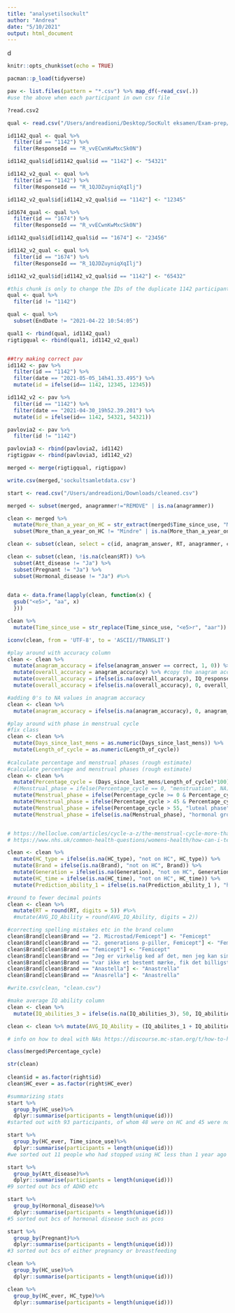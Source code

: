 ```yaml
---
title: "analysetilsockult"
author: "Andrea"
date: "5/10/2021"
output: html_document
---
```

d
```r
knitr::opts_chunk$set(echo = TRUE)

pacman::p_load(tidyverse)
```

```r
pav <- list.files(pattern = "*.csv") %>% map_df(~read_csv(.))
#use the above when each participant in own csv file

?read.csv2

qual <- read.csv("/Users/andreadioni/Desktop/SocKult eksamen/Exam-prep/Spørgeskema/spørgeskema.csv", fileEncoding = "UTF-8", na.strings=c("","NA"))

id1142_qual <- qual %>% 
  filter(id == "1142") %>% 
  filter(ResponseId == "R_vvECwnKwMxcSk0N")

id1142_qual$id[id1142_qual$id == "1142"] <- "54321"

id1142_v2_qual <- qual %>% 
  filter(id == "1142") %>% 
  filter(ResponseId == "R_1QJDZuyniqXqIlj")

id1142_v2_qual$id[id1142_v2_qual$id == "1142"] <- "12345"
```

```r
id1674_qual <- qual %>% 
  filter(id == "1674") %>% 
  filter(ResponseId == "R_vvECwnKwMxcSk0N")

id1142_qual$id[id1142_qual$id == "1674"] <- "23456"

id1142_v2_qual <- qual %>% 
  filter(id == "1674") %>% 
  filter(ResponseId == "R_1QJDZuyniqXqIlj")

id1142_v2_qual$id[id1142_v2_qual$id == "1142"] <- "65432"
```


```r
#this chunk is only to change the IDs of the duplicate 1142 participants
qual <- qual %>% 
  filter(id != "1142")

qual <- qual %>% 
  subset(EndDate != "2021-04-22 10:54:05")

qual1 <- rbind(qual, id1142_qual)
rigtigqual <- rbind(qual1, id1142_v2_qual)


##try making correct pav
id1142 <- pav %>% 
  filter(id == "1142") %>% 
  filter(date == "2021-05-05_14h41.33.495") %>% 
  mutate(id = ifelse(id== 1142, 12345, 12345))

id1142_v2 <- pav %>% 
  filter(id == "1142") %>% 
  filter(date == "2021-04-30_19h52.39.201") %>% 
  mutate(id = ifelse(id== 1142, 54321, 54321))

pavlovia2 <- pav %>% 
  filter(id != "1142")

pavlovia3 <- rbind(pavlovia2, id1142)
rigtigpav <- rbind(pavlovia3, id1142_v2)

merged <- merge(rigtigqual, rigtigpav)

write.csv(merged,'sockultsamletdata.csv')
```

```r
start <- read.csv("/Users/andreadioni/Downloads/cleaned.csv")

merged <- subset(merged, anagrammer!="REMOVE" | is.na(anagrammer))

clean <- merged %>% 
  mutate(More_than_a_year_on_HC = str_extract(merged$Time_since_use, "Mindre")) %>% #make a column for people having been off HC for less than a year
  subset(More_than_a_year_on_HC != "Mindre" | is.na(More_than_a_year_on_HC)) #include only people not coded in above column

clean <- subset(clean, select = c(id, anagram_answer, RT, anagrammer, correct, IQ_response.keys, IQ_response.corr, options, correctIQanswer, Gender, Age, HC_use, HC_ever, HC_time, Time_since_use, Previous_HC_Time, HC_type, HC_type_8_TEXT, Brand, Generation, Pregnant, Hormonal_disease, Days_since_last_mens, Length_of_cycle, Prediction_ability_1, Att_disease, Dyslexic, Education, IQ_abilities_1, IQ_abilities_2, IQ_abilities_3 ))

clean <- subset(clean, !is.na(clean$RT)) %>% 
  subset(Att_disease != "Ja") %>% 
  subset(Pregnant != "Ja") %>% 
  subset(Hormonal_disease != "Ja") #%>% 
  
```


```r
data <- data.frame(lapply(clean, function(x) {
  gsub("<e5>", "aa", x)
  }))

clean %>% 
  mutate(Time_since_use = str_replace(Time_since_use, "<e5>r", "aar"))

iconv(clean, from = 'UTF-8', to = 'ASCII//TRANSLIT')
```


```r
#play around with accuracy column
clean <- clean %>% 
  mutate(anagram_accuracy = ifelse(anagram_answer == correct, 1, 0)) %>% #1 for correct solutions, 0 for incorrect 
  mutate(overall_accuracy = anagram_accuracy) %>% #copy the anagram accuracy to the overall accuracy
  mutate(overall_accuracy = ifelse(is.na(overall_accuracy), IQ_response.corr, anagram_accuracy)) %>%  #add the IQ accuracy where we have missing info 
  mutate(overall_accuracy = ifelse(is.na(overall_accuracy), 0, overall_accuracy))

#adding 0's to NA values in anagram accuracy
clean <- clean %>% 
  mutate(anagram_accuracy = ifelse(is.na(anagram_accuracy), 0, anagram_accuracy))

#play around with phase in menstrual cycle
#fix class
clean <- clean %>% 
  mutate(Days_since_last_mens = as.numeric(Days_since_last_mens)) %>% 
  mutate(Length_of_cycle = as.numeric(Length_of_cycle))
         
#calculate percentage and menstrual phases (rough estimate)
#calculate percentage and menstrual phases (rough estimate)
clean <- clean %>% 
  mutate(Percentage_cycle = (Days_since_last_mens/Length_of_cycle)*100) %>% #how far along in menstrual cycle
  #(Menstrual_phase = ifelse(Percentage_cycle == 0, "menstruation", NA)) %>% #on their period
  mutate(Menstrual_phase = ifelse(Percentage_cycle >= 0 & Percentage_cycle <= 45, "follicular phase", NA)) %>%  #follicular phase
  mutate(Menstrual_phase = ifelse(Percentage_cycle > 45 & Percentage_cycle <= 55, "ovulation", Menstrual_phase)) %>%  #ovulation 
  mutate(Menstrual_phase = ifelse(Percentage_cycle > 55, "luteal phase", Menstrual_phase)) %>%  #luteal phase
  mutate(Menstrual_phase = ifelse(is.na(Menstrual_phase), "hormonal group", Menstrual_phase)) #add the hormonal group to avoid NAs


# https://helloclue.com/articles/cycle-a-z/the-menstrual-cycle-more-than-just-the-period says ovulation occurs midway through period
# https://www.nhs.uk/common-health-questions/womens-health/how-can-i-tell-when-i-am-ovulating/ says ovulation occurs 10-16 days before period

clean <- clean %>% 
  mutate(HC_type = ifelse(is.na(HC_type), "not on HC", HC_type)) %>% 
  mutate(Brand = ifelse(is.na(Brand), "not on HC", Brand)) %>% 
  mutate(Generation = ifelse(is.na(Generation), "not on HC", Generation)) %>% 
  mutate(HC_time = ifelse(is.na(HC_time), "not on HC", HC_time)) %>% 
  mutate(Prediction_ability_1 = ifelse(is.na(Prediction_ability_1 ), "hormonal group", Prediction_ability_1))

#round to fewer decimal points
clean <- clean %>% 
  mutate(RT = round(RT, digits = 5)) #%>% 
  #mutate(AVG_IQ_Ability = round(AVG_IQ_Ability, digits = 2))
```

```r
#correcting spelling mistakes etc in the brand column
clean$Brand[clean$Brand == "2. Microstad/Femicept"] <- "Femicept"
clean$Brand[clean$Brand == "2. generations p-piller, Femicept"] <- "Femicept"
clean$Brand[clean$Brand == "femicept"] <- "Femicept"
clean$Brand[clean$Brand == "Jeg er virkelig ked af det, men jeg kan simpelthen ikke huske det"] <- NA
clean$Brand[clean$Brand == "var ikke et bestemt mærke, fik det billigste og derfor ikke samme mærke hver gang."] <- NA #virker ikke
clean$Brand[clean$Brand == "Anastella"] <- "Anastrella"
clean$Brand[clean$Brand == "Anasrella"] <- "Anastrella"

#write.csv(clean, "clean.csv")
```

```r
#make average IQ ability column
clean <- clean %>% 
  mutate(IQ_abilities_3 = ifelse(is.na(IQ_abilities_3), 50, IQ_abilities_3))  #we infer average abilities for missing values

clean <- clean %>% mutate(AVG_IQ_Ability = (IQ_abilites_1 + IQ_abilities_2 + IQ_abilities_3)/3)
```



```r
# info on how to deal with NAs https://discourse.mc-stan.org/t/how-to-handle-na-values-in-multivariate-models/18800

class(merged$Percentage_cycle)

str(clean)
      
clean$id = as.factor(right$id)
clean$HC_ever = as.factor(right$HC_ever)


```


```r
#summarizing stats
start %>%
  group_by(HC_use)%>%
  dplyr::summarise(participants = length(unique(id)))
#started out with 93 participants, of whom 48 were on HC and 45 were not. 

start %>%
  group_by(HC_ever, Time_since_use)%>%
  dplyr::summarise(participants = length(unique(id)))
#we sorted out 11 people who had stopped using HC less than 1 year ago

start %>%
  group_by(Att_disease)%>%
  dplyr::summarise(participants = length(unique(id)))
#9 sorted out bcs of ADHD etc

start %>%
  group_by(Hormonal_disease)%>%
  dplyr::summarise(participants = length(unique(id)))
#5 sorted out bcs of hormonal disease such as pcos

start %>%
  group_by(Pregnant)%>%
  dplyr::summarise(participants = length(unique(id)))
#3 sorted out bcs of either pregnancy or breastfeeding

clean %>%
  group_by(HC_use)%>%
  dplyr::summarise(participants = length(unique(id)))

clean %>%
  group_by(HC_ever, HC_type)%>%
  dplyr::summarise(participants = length(unique(id)))




```

